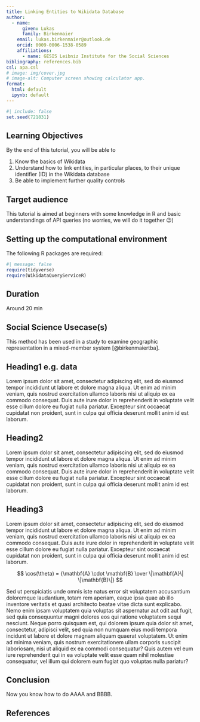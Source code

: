 ```yaml
---
title: Linking Entities to Wikidata Database
author:
  - name:
      given: Lukas
      family: Birkenmaier
    email: lukas.birkenmaier@outlook.de
    orcid: 0009-0006-1538-0589
    affiliations:
      - name: GESIS Leibniz Institute for the Social Sciences
bibliography: references.bib
csl: apa.csl
# image: img/cover.jpg
# image-alt: Computer screen showing calculator app.
format:
  html: default
  ipynb: default
---
```


```r
#| include: false
set.seed(721831)
```

## Learning Objectives

By the end of this tutorial, you will be able to

1. Know the basics of Wikidata
2. Understand how to link entities, in particular places, to their unique identifier (ID) in the Wikidata database
3. Be able to implement further quality controls

## Target audience

This tutorial is aimed at beginners with some knowledge in R and basic understandings of API queries (no worries, we will do it together 😉)

## Setting up the computational environment

The following R packages are required:

```r
#| message: false
require(tidyverse)
require(WikidataQueryServiceR)
```

## Duration

Around 20 min

## Social Science Usecase(s)

This method has been used in a study to examine geographic representation in a mixed-member system [@birkenmaiertba].

<!-- From this point on, you can use whatever headings. -->

## Heading1 e.g. data

Lorem ipsum dolor sit amet, consectetur adipiscing elit, sed do eiusmod tempor incididunt ut labore et dolore magna aliqua. Ut enim ad minim veniam, quis nostrud exercitation ullamco laboris nisi ut aliquip ex ea commodo consequat. Duis aute irure dolor in reprehenderit in voluptate velit esse cillum dolore eu fugiat nulla pariatur. Excepteur sint occaecat cupidatat non proident, sunt in culpa qui officia deserunt mollit anim id est laborum.

## Heading2

Lorem ipsum dolor sit amet, consectetur adipiscing elit, sed do eiusmod tempor incididunt ut labore et dolore magna aliqua. Ut enim ad minim veniam, quis nostrud exercitation ullamco laboris nisi ut aliquip ex ea commodo consequat. Duis aute irure dolor in reprehenderit in voluptate velit esse cillum dolore eu fugiat nulla pariatur. Excepteur sint occaecat cupidatat non proident, sunt in culpa qui officia deserunt mollit anim id est laborum.

## Heading3

Lorem ipsum dolor sit amet, consectetur adipiscing elit, sed do eiusmod tempor incididunt ut labore et dolore magna aliqua. Ut enim ad minim veniam, quis nostrud exercitation ullamco laboris nisi ut aliquip ex ea commodo consequat. Duis aute irure dolor in reprehenderit in voluptate velit esse cillum dolore eu fugiat nulla pariatur. Excepteur sint occaecat cupidatat non proident, sunt in culpa qui officia deserunt mollit anim id est laborum.

$$
\cos(\theta) = {\mathbf{A} \cdot \mathbf{B} \over \|\mathbf{A}\| \|\mathbf{B}\|}
$$

Sed ut perspiciatis unde omnis iste natus error sit voluptatem accusantium doloremque laudantium, totam rem aperiam, eaque ipsa quae ab illo inventore veritatis et quasi architecto beatae vitae dicta sunt explicabo. Nemo enim ipsam voluptatem quia voluptas sit aspernatur aut odit aut fugit, sed quia consequuntur magni dolores eos qui ratione voluptatem sequi nesciunt. Neque porro quisquam est, qui dolorem ipsum quia dolor sit amet, consectetur, adipisci velit, sed quia non numquam eius modi tempora incidunt ut labore et dolore magnam aliquam quaerat voluptatem. Ut enim ad minima veniam, quis nostrum exercitationem ullam corporis suscipit laboriosam, nisi ut aliquid ex ea commodi consequatur? Quis autem vel eum iure reprehenderit qui in ea voluptate velit esse quam nihil molestiae consequatur, vel illum qui dolorem eum fugiat quo voluptas nulla pariatur?

<!-- End -->

## Conclusion

Now you know how to do AAAA and BBBB.

## References

